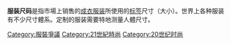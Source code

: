 {{Multiple issues|
{{Expand language|1=en|time=2021-04-05T14:39:45+00:00}}
{{Unreferenced|time=2022-02-25T02:59:38+00:00}}
}}
'''服装尺码'''是指市場上销售的[[成衣|成衣]][[服装|服装]]所使用的[[标签|标签]]尺寸（大小）。世界上各种服装有不少尺寸體系。定制的服装需要特地测量人體尺寸。

[[Category:服裝爭議|Category:服裝爭議]]
[[Category:21世紀時尚|Category:21世紀時尚]]
[[Category:20世纪时尚|Category:20世纪时尚]]